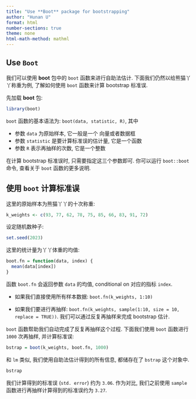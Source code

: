 ```yaml
---
title: "Use **Boot** package for bootstrapping"
author: "Hunan U"
format: html
number-sections: true
theme: none
html-math-method: mathml
---
```


## Use `Boot`

我们可以使用 **boot** 包中的 `boot` 函数来进行自助法估计.
下面我们仍然以给熊猫丫丫称重为例, 了解如何使用
`boot` 函数来计算 bootstrap 标准误. 

先加载 **boot** 包:

```r
library(boot)
```

`boot` 函数的基本语法为: `boot(data, statistic, R)`, 其中

- 参数 `data` 为原始样本, 它一般是一个 向量或者数据框
- 参数 `statistic` 是要计算标准误的估计量, 它是一个函数
- 参数 `R` 表示再抽样的次数, 它是一个整数

在计算 bootstrap 标准误时, 只需要指定这三个参数即可.
你可以运行 `boot::boot` 命令, 查看关于 `boot` 函数的更多说明.


## 使用 `boot` 计算标准误

这里的原始样本为熊猫丫丫的十次称重:

```r
k_weights <- c(93, 77, 62, 78, 75, 85, 66, 83, 91, 72)
```


设定随机数种子:

```r
set.seed(2023)
```


这里的统计量为丫丫体重的均值:

```r
boot.fn = function(data, index) {
  mean(data[index])
} 
```

函数 `boot.fn` 会返回参数 `data` 的均值, conditional on 对应的指标 `index`.

- 如果我们直接使用所有样本数据: `boot.fn(k_weights, 1:10)`

- 如果我们要进行再抽样:
`boot.fn(k_weights, sample(1:10, size = 10, replace = TRUE))`. 我们可以通过反复再抽样来完成
bootstrap 估计.

`boot` 函数帮助我们自动完成了反复再抽样这个过程.
下面我们使用 `boot` 函数进行 `1000` 次再抽样, 并计算标准误:

```r
bstrap = boot(k_weights, boot.fn, 1000)
```

和 `lm` 类似, 我们使用自助法估计得到的所有信息,
都储存在了 `bstrap` 这个对象中.

```r
bstrap
```


我们计算得到的标准误 (`std. error`) 约为 `3.06`.
作为对比, 我们之前使用 `sample` 函数进行再抽样计算得到的标准误约为 `3.27`.